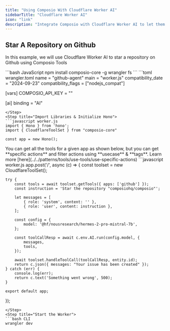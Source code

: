 ```yaml
---
title: "Using Composio With Cloudflare Worker AI"
sidebarTitle: "Cloudflare Worker AI"
icon: "link"
description: "Integrate Composio with Cloudflare Worker AI to let them seamlessly interact with external apps"
---
```


## Star A Repository on Github
In this example, we will use Cloudflare Worker AI to star a repository on Github using Composio Tools

<Steps>
<Step title="Install Packages">
```bash JavaScript
npm install composio-core -g wrangler fs
```
</Step>
<Step title="Setup wrangler in wrangler.toml file">
```toml wrangler.toml
name = "github-agent"
main = "worker.js"
compatibility_date = "2024-09-23"
compatibility_flags = ["nodejs_compat"]

[vars]
COMPOSIO_API_KEY = "<your-composio-api-key>"

[ai]
binding = "AI"
```
</Step>
<Step title="Import Libraries & Initialize Hono">
```javascript worker.js
import { Hono } from 'hono';
import { CloudflareToolSet } from "composio-core"

const app = new Hono();
```

</Step>

<Step title="Create an endpoint & get GitHub Tools">
You can get all the tools for a given app as shown below, but you can get **specific actions** and filter actions using **usecase** & **tags**. Learn more [here](../../patterns/tools/use-tools/use-specific-actions)
```javascript worker.js
app.post('/', async (c) => {
    const toolset = new CloudflareToolSet();

    try {
        const tools = await toolset.getTools({ apps: ['github'] });
        const instruction = 'Star the repository "composiohq/composio"';    

        let messages = [
            { role: 'system', content: '' },
            { role: 'user', content: instruction },
        ];

        const config = {
            model: '@hf/nousresearch/hermes-2-pro-mistral-7b',
        };

        const toolCallResp = await c.env.AI.run(config.model, {
            messages,
            tools,
        });

        await toolset.handleToolCall(toolCallResp, entity.id);
        return c.json({ messages: "Your issue has been created" });
    } catch (err) {
        console.log(err);
        return c.text('Something went wrong', 500);
    }

    export default app;
});
```
</Step>
<Step title="Start the Worker">
```bash CLI
wrangler dev
```
</Step> 
</Steps>
